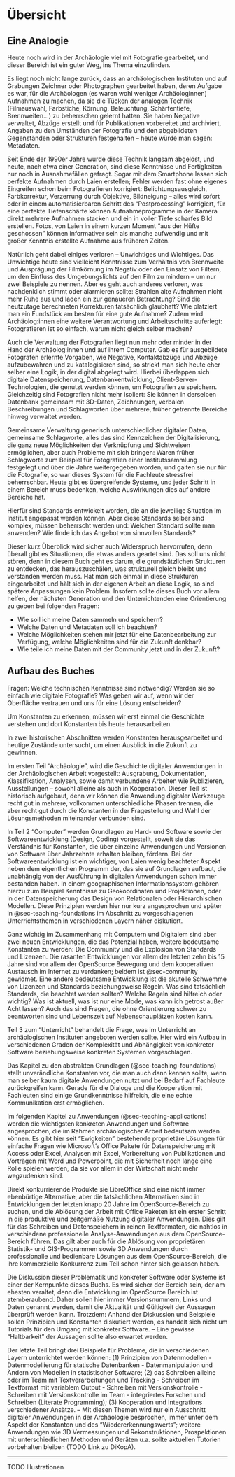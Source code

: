 # Übersicht

## Eine Analogie

Heute noch wird in der Archäologie viel mit Fotografie gearbeitet, und dieser Bereich ist ein guter Weg, ins Thema einzufinden. 

Es liegt noch nicht lange zurück, dass an archäologischen Instituten und auf Grabungen Zeichner oder Photographen gearbeitet haben, deren Aufgabe es war, für die Archäologen (es waren wohl weniger Archäologinnen) Aufnahmen zu machen, da sie die Tücken der analogen Technik (Filmauswahl, Farbstiche, Körnung, Beleuchtung, Schärfentiefe, Brennweiten...) zu beherrschen gelernt hatten. Sie haben Negative verwaltet, Abzüge erstellt und für Publikationen vorbereitet und archiviert, Angaben zu den Umständen der Fotografie und den abgebildeten Gegenständen oder Strukturen festgehalten -- heute würde man sagen: Metadaten. 

Seit Ende der 1990er Jahre wurde diese Technik langsam abgelöst, und heute, nach etwa einer Generation, sind diese Kenntnisse und Fertigkeiten nur noch in Ausnahmefällen gefragt. Sogar mit dem Smartphone lassen sich perfekte Aufnahmen durch Laien erstellen; Fehler werden fast ohne eigenes Eingreifen schon beim Fotografieren korrigiert: Belichtungsausgleich, Farbkorrektur, Verzerrung durch Objektive, Bildneigung -- alles wird sofort oder in einem automatisierbaren Schritt des "Postprocessing" korrigiert, für eine perfekte Tiefenschärfe können Aufnahmeprogramme in der Kamera direkt mehrere Aufnahmen stacken und ein in voller Tiefe scharfes Bild erstellen. Fotos, von Laien in einem kurzen Moment "aus der Hüfte geschossen" können informativer sein als manche aufwendig und mit großer Kenntnis erstellte Aufnahme aus früheren Zeiten.  

Natürlich geht dabei einiges verloren -- Unwichtiges und Wichtiges. Das Unwichtige heute sind vielleicht Kenntnisse zum Verhältnis von Brennweite und Ausprägung der Filmkörnung im Negativ oder den Einsatz von Filtern, um den Einfluss des Umgebungslichts auf den Film zu mindern -- um nur zwei Beispiele zu nennen. Aber es geht auch anderes verloren, was nachdenklich stimmt oder alarmieren sollte: Strahlen alte Aufnahmen nicht mehr Ruhe aus und laden ein zur genaueren Betrachtung? Sind die heutzutage berechneten Korrekturen tatsächlich glaubhaft? Wie platziert man ein Fundstück am besten für eine gute Aufnahme? Zudem wird Archäolog:innen eine weitere Verantwortung und Arbeitsschritte auferlegt: Fotografieren ist so einfach, warum nicht gleich selber machen? 

Auch die Verwaltung der Fotografien liegt nun mehr oder minder in der Hand der Archäolog:innen und auf ihrem Computer. Gab es für ausgebildete Fotografen erlernte Vorgaben, wie Negative, Kontaktabzüge und Abzüge aufzubewahren und zu katalogisieren sind, so strickt man sich heute eher selber eine Logik, in der digital abgelegt wird. Hierbei überlappen sich digitale Datenspeicherung, Datenbankentwicklung, Client-Server-Technologien, die genutzt werden können, um Fotografien zu speichern. Gleichzeitig sind Fotografien nicht mehr isoliert: Sie können in derselben Datenbank gemeinsam mit 3D-Daten, Zeichnungen, verbalen Beschreibungen und Schlagworten über mehrere, früher getrennte Bereiche hinweg verwaltet werden. 

Gemeinsame Verwaltung generisch unterschiedlicher digitaler Daten, gemeinsame Schlagworte, alles das sind Kennzeichen der Digitalisierung, die ganz neue Möglichkeiten der Verknüpfung und Sichtweisen ermöglichen, aber auch Probleme mit sich bringen: Waren früher Schlagworte zum Beispiel für Fotografien einer Institutssammlung festgelegt und über die Jahre weitergegeben worden, und galten sie nur für die Fotografie, so war dieses System für die Fachleute stressfrei beherrschbar. Heute gibt es übergreifende Systeme, und jeder Schritt in einem Bereich muss bedenken, welche Auswirkungen dies auf andere Bereiche hat. 

Hierfür sind Standards entwickelt worden, die an die jeweilige Situation im Institut angepasst werden können. Aber diese Standards selber sind komplex, müssen beherrscht werden und: Welchen Standard sollte man anwenden? Wie finde ich das Angebot von sinnvollen Standards?

Dieser kurz Überblick wird sicher auch Widerspruch hervorrufen, denn überall gibt es Situationen, die etwas anders geartet sind. Das soll uns nicht stören, denn in diesem Buch geht es darum, die grundsätzlichen Strukturen zu entdecken, das herauszuschälen, was strukturell gleich bleibt und verstanden werden muss. Hat man sich einmal in diese Strukturen eingearbeitet und hält sich in der eigenen Arbeit an diese Logik, so sind spätere Anpassungen kein Problem. Insofern sollte dieses Buch vor allem helfen, der nächsten Generation und den Unterrichtenden eine Orientierung zu geben bei folgenden Fragen: 

- Wie soll ich meine Daten sammeln und speichern?
- Welche Daten und Metadaten soll ich beachten? 
- Welche Möglichkeiten stehen mir jetzt für eine Datenbearbeitung zur Verfügung, welche Möglichkeiten sind für die Zukunft denkbar?
- Wie teile ich meine Daten mit der Community jetzt und in der Zukunft?



## Aufbau des Buches {#sec-bookstruct}

Fragen: Welche technischen Kenntnisse sind notwendig? Werden sie so einfach wie digitale Fotografie? Was geben wir auf, wenn wir der Oberfläche vertrauen und uns für eine Lösung entscheiden?

Um Konstanten zu erkennen, müssen wir erst einmal die Geschichte verstehen und dort Konstanten bis heute herausarbeiten. 

In zwei historischen Abschnitten werden Konstanten herausgearbeitet und heutige Zustände untersucht, um einen Ausblick in die Zukunft zu gewinnen. 

Im ersten Teil "Archäologie", wird die Geschichte digitaler Anwendungen in der Archäologischen Arbeit vorgestellt: Ausgrabung, Dokumentation, Klassifikation, Analysen, sowie damit verbundene Arbeiten wie Publizieren, Ausstellungen -- sowohl alleine als auch in Kooperation. Dieser Teil ist historisch aufgebaut, denn wir können die Anwendung digitaler Werkzeuge recht gut in mehrere, vollkommen unterschiedliche Phasen trennen, die aber recht gut durch die Konstanten in der Fragestellung und Wahl der Lösungsmethoden miteinander verbunden sind. 

In Teil 2 "Computer" werden Grundlagen zu Hard- und Software sowie der Softwareentwicklung (Design, Coding) vorgestellt, soweit sie das Verständnis für Konstanten, die über einzelne Anwendungen und Versionen von Software über Jahrzehnte erhalten bleiben, fördern. Bei der Softwareentwicklung ist ein wichtiger, von Laien wenig beachteter Aspekt neben dem eigentlichen Programm der, das sie auf Grundlagen aufbaut, die unabhängig von der Ausführung in digitalen Anwendungen schon immer bestanden haben. In einem geographischen Informationssystem gehören hierzu zum Beispiel Kenntnisse zu Geokoordinaten und Projektionen, oder in der Datenspeicherung das Design von Relationalen oder Hierarchischen Modellen. Diese Prinzipien werden hier nur kurz angesprochen und später in  @sec-teaching-foundations im Abschnitt zu vorgeschlagenen Unterrichtsthemen in verschiedenen Layern näher diskutiert. 

Ganz wichtig im Zusammenhang mit Computern und Digitalem sind aber zwei neuen Entwicklungen, die das Potenzial haben, weitere bedeutsame Konstanten zu werden: Die Community und die Explosion von Standards und Lizenzen. Die rasanten Entwicklungen vor allem der letzten zehn bis 15 Jahre sind vor allem der OpenSource Bewegung und dem kooperativen Austausch im Internet zu verdanken; beidem ist @sec-community gewidmet. Eine andere bedeutsame Entwicklung ist die akutelle Schwemme von Lizenzen und Standards beziehungsweise Regeln. Was sind tatsächlich Standards, die beachtet werden sollten? Welche Regeln sind hilfreich oder wichtig? Was ist aktuell, was ist nur eine Mode, was kann ich getrost außer Acht lassen? Auch das sind Fragen, die ohne Orientierung schwer zu beantworten sind und Lebenszeit auf Nebenschauplätzen kosten kann. 

Teil 3 zum "Unterricht" behandelt die Frage, was im Unterricht an archäologischen Instituten angeboten werden sollte. Hier wird ein Aufbau in verschiedenen Graden der Komplexität und Abhängigkeit von konkreter Software beziehungsweise konkreten Systemen vorgeschlagen. 

Das Kapitel zu den abstrakten Grundlagen (@sec-teaching-foundations) stellt unverändliche Konstanten vor, die man auch dann kennen sollte, wenn man selber kaum digitale Anwendungen nutzt und bei Bedarf auf Fachleute zurückgreifen kann. Gerade für die Dialoge und die Kooperation mit Fachleuten sind einige Grundkenntnisse hilfreich, die eine echte Kommunikation erst ermöglichen. 

Im folgenden Kapitel zu Anwendungen (@sec-teaching-applications) werden die wichtigsten konkreten Anwendungen und Software angesprochen, die im Rahmen archäologischer Arbeit bedeutsam werden können. Es gibt hier seit "Ewigkeiten" bestehende proprietäre Lösungen für einfache Fragen wie Microsoft's Office Pakete für Datenspeicherung mit Access oder Excel, Analysen mit Excel, Vorbereitung von Publikationen und Vorträgen mit Word und Powerpoint, die mit Sicherheit noch lange eine Rolle spielen werden, da sie vor allem in der Wirtschaft nicht mehr wegzudenken sind. 

Direkt konkurrierende Produkte sie LibreOffice sind eine nicht immer ebenbürtige Alternative, aber die tatsächlichen Alternativen sind in Entwicklungen der letzten knapp 20 Jahre im OpenSource-Bereich zu suchen, und die Ablösung der Arbeit mit Office Paketen ist ein erster Schritt in die produktive und zeitgemäße Nutzung digitaler Anwendungen. Dies gilt für das Schreiben und Datenspeichern in reinen Textformaten, die nahtlos in verschiedene professionelle Analyse-Anwendungen aus dem OpenSource-Bereich führen. Das gilt aber auch für die Ablösung von proprietären Statistik- und GIS-Programmen sowie 3D Anwendungen durch professionalle und bedienbare Lösungen aus dem OpenSource-Bereich, die ihre kommerzielle Konkurrenz zum Teil schon hinter sich gelassen haben. 

Die Diskussion dieser Problematik und konkreter Software oder Systeme ist einer der Kernpunkte dieses Buchs. Es wird sicher der Bereich sein, der am ehesten veraltet, denn die Entwicklung im OpenSource Bereich ist atemberaubend. Daher sollen hier immer Versionsnummern, Links und Daten genannt werden, damit die Aktualität und Gültigkeit der Aussagen überprüft werden kann. Trotzdem: Anhand der Diskussion und Beispiele sollen Prinzipien und Konstanten diskutiert werden, es handelt sich nicht um Tutorials für den Umgang mit konkreter Software. -- Eine gewisse "Haltbarkeit" der Aussagen sollte also erwartet werden. 

Der letzte Teil bringt drei Beispiele für Probleme, die in verschiedenen Layern unterrichtet werden können: (1) Prinzipien von Datenmodellen - Datenmodellierung für statische Datenbanken - Datenmanipulation und Ändern von Modellen in statistischer Software; (2) das Schreiben alleine oder im Team mit Textverarbeitungen und Tracking - Schreiben im Textformat mit variablem Output - Schreiben mit Versionskontrolle - Schreiben mit Versionskontrolle im Team - integriertes Forschen und Schreiben (Literate Programming); (3) Kooperation und Integrations verschiedener Ansätze. -- Mit diesen Themen wird nur ein Ausschnitt digitaler Anwendungen in der Archäologie besprochen, immer unter dem Aspekt der Konstanten und des "Wiedererkennungswerts"; weitere Anwendungen wie 3D Vermessungen und Rekonstruktionen, Prospektionen mit unterschiedlichen Methoden und Geräten u.a. sollte aktuellen Tutorien vorbehalten bleiben (TODO Link zu DiKopA). 

---
TODO Illustrationen